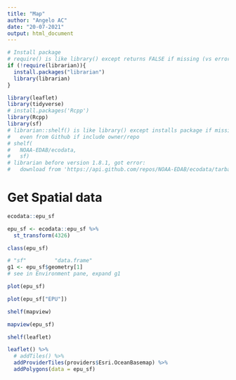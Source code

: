```yaml
---
title: "Map"
author: "Angelo AC"
date: "20-07-2021"
output: html_document
---
```


```r
# Install package
# require() is like library() except returns FALSE if missing (vs error)
if (!require(librarian)){
  install.packages("librarian")
  library(librarian)
}

library(leaflet)
library(tidyverse)
# install.packages('Rcpp')
library(Rcpp)
library(sf)
# librarian::shelf() is like library() except installs package if missing, 
#   even from Github if include owner/repo
# shelf(
#   NOAA-EDAB/ecodata,
#   sf)
# librarian before version 1.8.1, got error:
#   download from 'https://api.github.com/repos/NOAA-EDAB/ecodata/tarball/HEAD' failed
```

# Get Spatial data

```r
ecodata::epu_sf
```

```r


epu_sf <- ecodata::epu_sf %>% 
  st_transform(4326)
```

```r
class(epu_sf)
```

```r
# "sf"         "data.frame"
g1 <- epu_sf$geometry[1]
# see in Environment pane, expand g1
```

```r
plot(epu_sf)
```

```r
plot(epu_sf["EPU"])
```

```r
shelf(mapview)

mapview(epu_sf)
```


```r

shelf(leaflet)

leaflet() %>% 
  # addTiles() %>% 
  addProviderTiles(providers$Esri.OceanBasemap) %>% 
  addPolygons(data = epu_sf)
```

